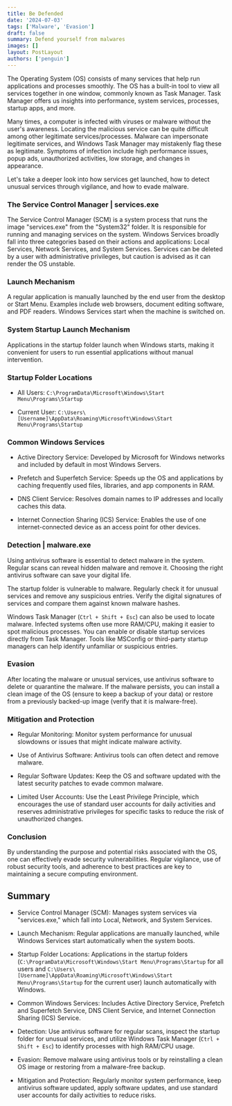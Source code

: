 ```yaml
---
title: Be Defended
date: '2024-07-03'
tags: ['Malware', 'Evasion']
draft: false
summary: Defend yourself from malwares
images: []
layout: PostLayout
authors: ['penguin']
---
```


The Operating System (OS) consists of many services that help run applications and processes smoothly. The OS has a built-in tool to view all services together in one window, commonly known as Task Manager. Task Manager offers us insights into performance, system services, processes, startup apps, and more.

Many times, a computer is infected with viruses or malware without the user's awareness. Locating the malicious service can be quite difficult among other legitimate services/processes. Malware can impersonate legitimate services, and Windows Task Manager may mistakenly flag these as legitimate. Symptoms of infection include high performance issues, popup ads, unauthorized activities, low storage, and changes in appearance.

Let's take a deeper look into how services get launched, how to detect unusual services through vigilance, and how to evade malware.

### The Service Control Manager | services.exe

The Service Control Manager (SCM) is a system process that runs the image "services.exe" from the "System32" folder. It is responsible for running and managing services on the system. Windows Services broadly fall into three categories based on their actions and applications: Local Services, Network Services, and System Services. Services can be deleted by a user with administrative privileges, but caution is advised as it can render the OS unstable.

### Launch Mechanism

A regular application is manually launched by the end user from the desktop or Start Menu. Examples include web browsers, document editing software, and PDF readers. Windows Services start when the machine is switched on.

### System Startup Launch Mechanism

Applications in the startup folder launch when Windows starts, making it convenient for users to run essential applications without manual intervention.

### Startup Folder Locations

- All Users: `C:\ProgramData\Microsoft\Windows\Start Menu\Programs\Startup`

- Current User: `C:\Users\[Username]\AppData\Roaming\Microsoft\Windows\Start Menu\Programs\Startup`

### Common Windows Services

- Active Directory Service: Developed by Microsoft for Windows networks and included by default in most Windows Servers.

- Prefetch and Superfetch Service: Speeds up the OS and applications by caching frequently used files, libraries, and app components in RAM.

- DNS Client Service: Resolves domain names to IP addresses and locally caches this data.

- Internet Connection Sharing (ICS) Service: Enables the use of one internet-connected device as an access point for other devices.

### Detection | malware.exe

Using antivirus software is essential to detect malware in the system. Regular scans can reveal hidden malware and remove it. Choosing the right antivirus software can save your digital life.

The startup folder is vulnerable to malware. Regularly check it for unusual services and remove any suspicious entries. Verify the digital signatures of services and compare them against known malware hashes.

Windows Task Manager (`Ctrl + Shift + Esc`) can also be used to locate malware. Infected systems often use more RAM/CPU, making it easier to spot malicious processes. You can enable or disable startup services directly from Task Manager. Tools like MSConfig or third-party startup managers can help identify unfamiliar or suspicious entries.

### Evasion

After locating the malware or unusual services, use antivirus software to delete or quarantine the malware. If the malware persists, you can install a clean image of the OS (ensure to keep a backup of your data) or restore from a previously backed-up image (verify that it is malware-free).

### Mitigation and Protection

- Regular Monitoring: Monitor system performance for unusual slowdowns or issues that might indicate malware activity.

- Use of Antivirus Software: Antivirus tools can often detect and remove malware.

- Regular Software Updates: Keep the OS and software updated with the latest security patches to evade common malware.

- Limited User Accounts: Use the Least Privilege Principle, which encourages the use of standard user accounts for daily activities and reserves administrative privileges for specific tasks to reduce the risk of unauthorized changes.

### Conclusion

By understanding the purpose and potential risks associated with the OS, one can effectively evade security vulnerabilities. Regular vigilance, use of robust security tools, and adherence to best practices are key to maintaining a secure computing environment.

## Summary

- Service Control Manager (SCM): Manages system services via "services.exe," which fall into Local, Network, and System Services.

- Launch Mechanism: Regular applications are manually launched, while Windows Services start automatically when the system boots.

- Startup Folder Locations: Applications in the startup folders (`C:\ProgramData\Microsoft\Windows\Start Menu\Programs\Startup` for all users and `C:\Users\[Username]\AppData\Roaming\Microsoft\Windows\Start Menu\Programs\Startup` for the current user) launch automatically with Windows.

- Common Windows Services: Includes Active Directory Service, Prefetch and Superfetch Service, DNS Client Service, and Internet Connection Sharing (ICS) Service.

- Detection: Use antivirus software for regular scans, inspect the startup folder for unusual services, and utilize Windows Task Manager (`Ctrl + Shift + Esc`) to identify processes with high RAM/CPU usage.

- Evasion: Remove malware using antivirus tools or by reinstalling a clean OS image or restoring from a malware-free backup.

- Mitigation and Protection: Regularly monitor system performance, keep antivirus software updated, apply software updates, and use standard user accounts for daily activities to reduce risks.
